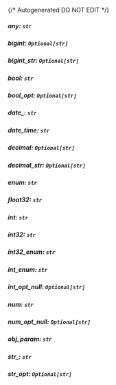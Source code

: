 {/* Autogenerated DO NOT EDIT  */}
##### **any:** `str`

##### **bigint:** `Optional[str]`

##### **bigint_str:** `Optional[str]`

##### **bool:** `str`

##### **bool_opt:** `Optional[str]`

##### **date_:** `str`

##### **date_time:** `str`

##### **decimal:** `Optional[str]`

##### **decimal_str:** `Optional[str]`

##### **enum:** `str`

##### **float32:** `str`

##### **int:** `str`

##### **int32:** `str`

##### **int32_enum:** `str`

##### **int_enum:** `str`

##### **int_opt_null:** `Optional[str]`

##### **num:** `str`

##### **num_opt_null:** `Optional[str]`

##### **obj_param:** `str`

##### **str_:** `str`

##### **str_opt:** `Optional[str]`


